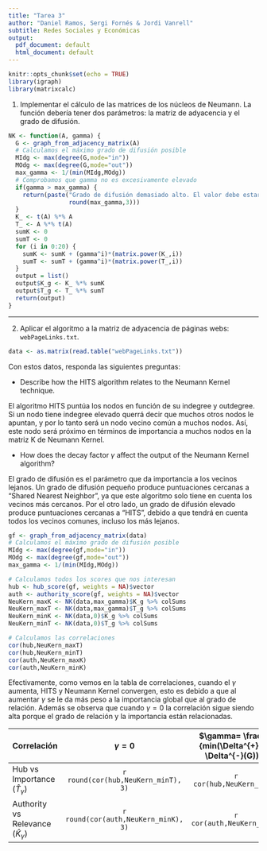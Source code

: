 ```yaml
---
title: "Tarea 3"
author: "Daniel Ramos, Sergi Fornés & Jordi Vanrell"
subtitle: Redes Sociales y Económicas
output:
  pdf_document: default
  html_document: default
---
```


```r
knitr::opts_chunk$set(echo = TRUE)
library(igraph)
library(matrixcalc)
```

1. Implementar el cálculo de las matrices de los núcleos de Neumann. La función debería tener dos parámetros: la matriz de adyacencia y el grado de difusión.

```r
NK <- function(A, gamma) {
  G <- graph_from_adjacency_matrix(A)
  # Calculamos el máximo grado de difusión posible
  MIdg <- max(degree(G,mode="in"))
  MOdg <- max(degree(G,mode="out"))
  max_gamma <- 1/(min(MIdg,MOdg))
  # Comprobamos que gamma no es excesivamente elevado
  if(gamma > max_gamma) {
    return(paste("Grado de difusión demasiado alto. El valor debe estar entre 0 y",
                 round(max_gamma,3)))
  }
  K_ <- t(A) %*% A
  T_ <- A %*% t(A)
  sumK <- 0
  sumT <- 0
  for (i in 0:20) {
    sumK <- sumK + (gamma^i)*(matrix.power(K_,i))
    sumT <- sumT + (gamma^i)*(matrix.power(T_,i))
  }
  output = list()
  output$K_g <- K_ %*% sumK
  output$T_g <- T_ %*% sumT
  return(output)
}
```

***

2. Aplicar el algoritmo a la matriz de adyacencia de páginas webs: `webPageLinks.txt`.

```r
data <- as.matrix(read.table("webPageLinks.txt"))
```

Con estos datos, responda las siguientes preguntas:

  - Describe how the HITS algorithm relates to the Neumann Kernel technique.

El algoritmo HITS puntúa los nodos en función de su indegree y outdegree. Si un nodo tiene indegree elevado querrá decir que muchos otros nodos le apuntan, y por lo tanto será un nodo vecino común a muchos nodos. Así, este nodo será próximo en términos de importancia a muchos nodos en la matriz K de Neumann Kernel.

  - How does the decay factor $\gamma$ affect the output of the Neumann Kernel algorithm?

El grado de difusión es el parámetro que da importancia a los vecinos lejanos. Un grado de difusión pequeño produce puntuaciones cercanas a "Shared Nearest Neighbor", ya que este algoritmo solo tiene en cuenta los vecinos más cercanos. Por el otro lado, un grado de difusión elevado produce puntuaciones cercanas a "HITS", debido a que tendrá en cuenta todos los vecinos comunes, incluso los más lejanos.

```r
gf <- graph_from_adjacency_matrix(data)
# Calculamos el máximo grado de difusión posible
MIdg <- max(degree(gf,mode="in"))
MOdg <- max(degree(gf,mode="out"))
max_gamma <- 1/(min(MIdg,MOdg))

# Calculamos todos los scores que nos interesan
hub <- hub_score(gf, weights = NA)$vector
auth <- authority_score(gf, weights = NA)$vector
NeuKern_maxK <- NK(data,max_gamma)$K_g %>% colSums
NeuKern_maxT <- NK(data,max_gamma)$T_g %>% colSums
NeuKern_minK <- NK(data,0)$K_g %>% colSums
NeuKern_minT <- NK(data,0)$T_g %>% colSums

# Calculamos las correlaciones
cor(hub,NeuKern_maxT)
cor(hub,NeuKern_minT)
cor(auth,NeuKern_maxK)
cor(auth,NeuKern_minK)
```

Efectivamente, como vemos en la tabla de correlaciones, cuando el $\gamma$ aumenta, HITS y Neumann Kernel convergen, esto es debido a que al aumentar $\gamma$ se le da más peso a la importancia global que al grado de relación. Además se observa que cuando $\gamma = 0$ la correlación sigue siendo alta porque el grado de relación y la importancia están relacionadas.

Correlación | $\gamma=0$ | $\gamma= \frac{1}{min(\Delta^{+}(G), \Delta^{-}(G))}$                         
--------------------|:--------------------:|:-----------------:
Hub vs Importance ($\hat{T}_{\gamma}$) | `r round(cor(hub,NeuKern_minT), 3)` | `r cor(hub,NeuKern_maxT)`
Authority vs Relevance ($\hat{K}_{\gamma}$) | `r round(cor(auth,NeuKern_minK), 3)` | `r cor(auth,NeuKern_maxK)`